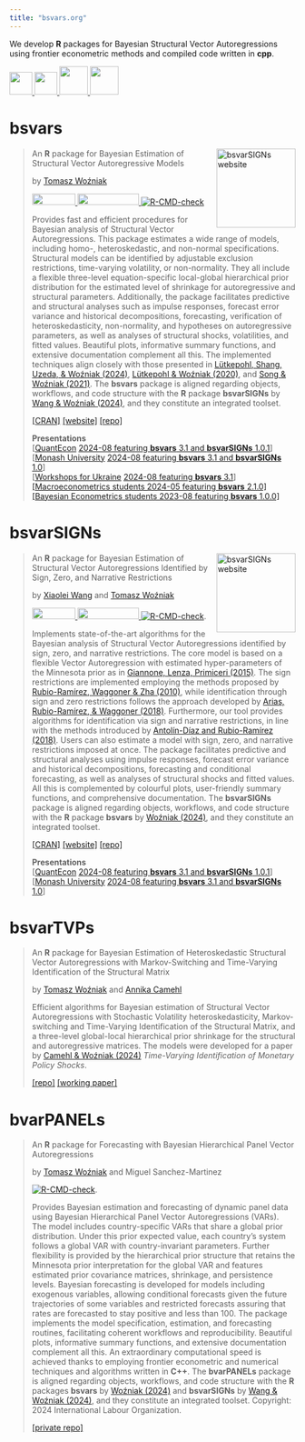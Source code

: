 ```yaml
---
title: "bsvars.org"
---
```


We develop **R** packages for Bayesian Structural Vector Autoregressions using frontier econometric methods and compiled code written in **cpp**.

<a href="mailto:bsvars@pm.me"> <img src="https://raw.githubusercontent.com/FortAwesome/Font-Awesome/6.x/svgs/solid/envelope.svg" width="40" height="40"/> </a> 
<a href="https://github.com/bsvars/bsvarSIGNs"> <img src="https://raw.githubusercontent.com/FortAwesome/Font-Awesome/6.x/svgs/brands/github.svg" width="40" height="40"/> </a> 
<a href="https://fosstodon.org/@bsvars"> <img src="https://raw.githubusercontent.com/FortAwesome/Font-Awesome/6.x/svgs/brands/mastodon.svg" width="50" height="50"/> </a>
<a href="https://bsky.app/profile/bsvars.bsky.social"> <img src="https://raw.githubusercontent.com/FortAwesome/Font-Awesome/6.x/svgs/solid/cloud.svg" width="50" height="50"/> </a>

# bsvars 

<a href="https://bsvars.github.io/bsvars/"><img src="bsvars.png" align="right" height="139" alt="bsvarSIGNs website" /></a>

> An **R** package for Bayesian Estimation of Structural Vector Autoregressive Models
>
> by [Tomasz Woźniak](https://github.com/donotdespair)
>
> <a href="https://cran.r-project.org/package=bsvars"> <img src="https://www.r-pkg.org/badges/version/bsvars" width="76" height="20"/> </a> 
<a href="https://cran.r-project.org/package=bsvars"> <img src="http://cranlogs.r-pkg.org/badges/grand-total/bsvars" width="108" height="20"/> </a>  [![R-CMD-check](https://github.com/bsvars/bsvars/actions/workflows/R-CMD-check.yaml/badge.svg)](https://github.com/bsvars/bsvars/actions/workflows/R-CMD-check.yaml)
>
> Provides fast and efficient procedures for Bayesian analysis of Structural Vector Autoregressions. This package estimates a wide range of models, including homo-, heteroskedastic, and non-normal specifications. Structural models can be identified by adjustable exclusion restrictions, time-varying volatility, or non-normality. They all include a flexible three-level equation-specific local-global hierarchical prior distribution for the estimated level of shrinkage for autoregressive and structural parameters. Additionally, the package facilitates predictive and structural analyses such as impulse responses, forecast error variance and historical decompositions, forecasting, verification of heteroskedasticity, non-normality, and hypotheses on autoregressive parameters, as well as analyses of structural shocks, volatilities, and fitted values. Beautiful plots, informative summary functions, and extensive documentation complement all this. The implemented techniques align closely with those presented in [Lütkepohl, Shang, Uzeda, & Woźniak (2024)](http://doi.org/10.48550/arXiv.2404.11057), [Lütkepohl & Woźniak (2020)](http://doi.org/10.1016/j.jedc.2020.103862), and [Song & Woźniak (2021)](http://doi.org/10.1093/acrefore/9780190625979.013.174). The **bsvars** package is aligned regarding objects, workflows, and code structure with the **R** package **bsvarSIGNs** by [Wang & Woźniak (2024)](http://doi.org/10.32614/CRAN.package.bsvarSIGNs), and they constitute an integrated toolset.
>
> [[CRAN]](https://cran.r-project.org/package=bsvars) [[website]](https://bsvars.github.io/bsvars/) [[repo]](https://github.com/bsvars/bsvars)\
>
> **Presentations**\
> [[QuantEcon](https://quantecon.org/) [2024-08 featuring **bsvars** 3.1 and **bsvarSIGNs** 1.0.1](https://bsvars.github.io/2024-08-bsvars-QuantEcon/)]\
> [[Monash University](https://www.monash.edu/business/ebs) [2024-08 featuring **bsvars** 3.1 and **bsvarSIGNs** 1.0](https://bsvars.github.io/2024-08-bsvars-monash/)]\
> [[Workshops for Ukraine](https://sites.google.com/view/dariia-mykhailyshyna/main/r-workshops-for-ukraine) [2024-08 featuring **bsvars** 3.1](https://bsvars.github.io/2024-08-bsvars-w4UKR/)]\
> [[Macroeconometrics students 2024-05 featuring **bsvars** 2.1.0]](https://bsvars.github.io/2024-05-bsvars-mcxs/)\
> [[Bayesian Econometrics students 2023-08 featuring **bsvars** 1.0.0]](https://tw-presents.github.io/be23-lecture8/)


# bsvarSIGNs 

<a href="https://bsvars.github.io/bsvarSIGNs/"><img src="bsvarSIGNs.png" align="right" height="139" alt="bsvarSIGNs website" /></a>

> An **R** package for Bayesian Estimation of Structural Vector Autoregressions Identified by Sign, Zero, and Narrative Restrictions
>
> by [Xiaolei Wang](https://github.com/adamwang15) and [Tomasz Woźniak](https://github.com/donotdespair)
>
> <a href="https://cran.r-project.org/package=bsvarSIGNs"> <img src="https://www.r-pkg.org/badges/version/bsvarSIGNs" width="76" height="20"/> </a> 
<a href="https://cran.r-project.org/package=bsvarSIGNs"> <img src="http://cranlogs.r-pkg.org/badges/grand-total/bsvarSIGNs" width="108" height="20"/> </a>
[![R-CMD-check](https://github.com/bsvars/bsvarSIGNs/actions/workflows/R-CMD-check.yaml/badge.svg)](https://github.com/bsvars/bsvarSIGNs/actions/workflows/R-CMD-check.yaml).
>
> Implements state-of-the-art algorithms for the Bayesian analysis of Structural Vector Autoregressions identified by sign, zero, and narrative restrictions. The core model is based on a flexible Vector Autoregression with estimated hyper-parameters of the Minnesota prior as in  [Giannone, Lenza, Primiceri (2015)](http://doi.org/10.1162/REST_a_00483). The sign restrictions are implemented employing the methods proposed by [Rubio-Ramírez, Waggoner & Zha (2010)](http://doi.org/10.1111/j.1467-937X.2009.00578.x), while identification through sign and zero restrictions follows the approach developed by [Arias, Rubio-Ramírez, & Waggoner (2018)](http://doi.org/10.3982/ECTA14468). Furthermore, our tool provides algorithms for identification via sign and narrative restrictions, in line with the methods introduced by [Antolín-Díaz and Rubio-Ramírez (2018)](http://doi.org/10.1257/aer.20161852). Users can also estimate a model with sign, zero, and narrative restrictions imposed at once. The package facilitates predictive and structural analyses using impulse responses, forecast error variance and historical decompositions, forecasting and conditional forecasting, as well as analyses of structural shocks and fitted values. All this is complemented by colourful plots, user-friendly summary functions, and comprehensive documentation. The **bsvarSIGNs** package is aligned regarding objects, workflows, and code structure with the **R** package **bsvars** by [Woźniak (2024)](http://doi.org/10.32614/CRAN.package.bsvars), and they constitute an integrated toolset.
>
> [[CRAN]](https://cran.r-project.org/package=bsvarSIGNs) [[website]](https://bsvars.github.io/bsvarSIGNs/) [[repo]](https://github.com/bsvars/bsvarSIGNs)
>
> **Presentations**\
> [[QuantEcon](https://quantecon.org/) [2024-08 featuring **bsvars** 3.1 and **bsvarSIGNs** 1.0.1](https://bsvars.github.io/2024-08-bsvars-QuantEcon/)]\
> [[Monash University](https://www.monash.edu/business/ebs) [2024-08 featuring **bsvars** 3.1 and **bsvarSIGNs** 1.0](https://bsvars.github.io/2024-08-bsvars-monash/)]\



# bsvarTVPs

> An **R** package for Bayesian Estimation of Heteroskedastic Structural Vector Autoregressions with Markov-Switching and Time-Varying Identification of the Structural Matrix
>
> by [Tomasz Woźniak](https://github.com/donotdespair) and [Annika Camehl](https://github.com/aschnuecker)
>
> Efficient algorithms for Bayesian estimation of Structural Vector Autoregressions with Stochastic Volatility heteroskedasticity, Markov-switching and Time-Varying Identification of the Structural Matrix, and a three-level global-local hierarchical prior shrinkage for the structural and autoregressive matrices. The models were developed for a paper by [Camehl & Woźniak (2024)](https://arxiv.org/abs/2311.05883) *Time-Varying Identification of Monetary Policy Shocks*.
> 
> [[repo]](https://github.com/bsvars/bsvarTVPs) [[working paper]](https://arxiv.org/abs/2311.05883)


# bvarPANELs

> An **R** package for Forecasting with Bayesian Hierarchical Panel Vector Autoregressions
>
> by [Tomasz Woźniak](https://github.com/donotdespair) and Miguel Sanchez-Martinez
> 
> [![R-CMD-check](https://github.com/bsvars/bvarPANELs/actions/workflows/R-CMD-check.yaml/badge.svg)](https://github.com/bsvars/bvarPANELs/actions/workflows/R-CMD-check.yaml).
>
> Provides Bayesian estimation and forecasting of dynamic panel data using Bayesian Hierarchical Panel Vector Autoregressions (VARs). The model includes country-specific VARs that share a global prior distribution. Under this prior expected value, each country's system follows a global VAR with country-invariant parameters. Further flexibility is provided by the hierarchical prior structure that retains the Minnesota prior interpretation for the global VAR and features estimated prior covariance matrices, shrinkage, and persistence levels. Bayesian forecasting is developed for models including exogenous variables, allowing conditional forecasts given the future trajectories of some variables and restricted forecasts assuring that rates are forecasted to stay positive and less than 100. The package implements the model specification, estimation, and forecasting routines, facilitating coherent workflows and reproducibility. Beautiful plots, informative summary functions, and extensive documentation complement all this. An extraordinary computational speed is achieved thanks to employing frontier econometric and numerical techniques and algorithms written in **C++**. The **bvarPANELs** package is aligned regarding objects, workflows, and code structure with the **R** packages **bsvars** by [Woźniak (2024)](http://doi.org/10.32614/CRAN.package.bsvars) and **bsvarSIGNs** by [Wang & Woźniak (2024)](http://doi.org/10.32614/CRAN.package.bsvarSIGNs), and they constitute an integrated toolset. Copyright: 2024 International Labour Organization.
>
> [[private repo]](https://github.com/bsvars/bvarPANELs)
